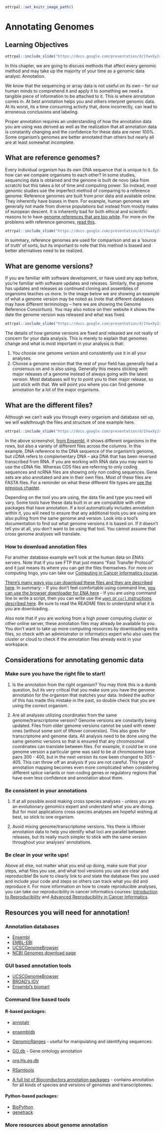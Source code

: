 
```r
ottrpal::set_knitr_image_path()
```

# Annotating Genomes

## Learning Objectives

```r
ottrpal::include_slide("https://docs.google.com/presentation/d/1YwxXy2rnUgbx_7B7ENH9wpDX-j6JpJz6lGVzOkjo0qY/edit#slide=id.g12890ae15d7_0_51")
```

In this chapter, we are going to discuss methods that affect every genomic method and may take up the majority of your time as a genomic data analyst: Annotation.

We know that the sequencing or array data is not useful on its own -- for our human minds to comprehend it and apply it to something we need a tangible piece of information to be attached to it. This is where annotation comes in. At best annotation helps you and others interpret genomic data. At its worst, its a time consuming activity that, done incorrectly, can lead to erroneous conclusions and labeling.

Proper annotation requires an understanding of how the annotation data you are using was derived as well as the realization that all annotation data is constantly changing and the confidence for these data are never 100%. Some organism's genomes are better annotated than others but nearly all are at least somewhat incomplete.

## What are reference genomes?

Every individual organism has its own DNA sequence that is unique to it. So how can we compare organisms to each other? In some studies, sequencing data is obtained and the genome is built de novo (aka from scratch) but this takes a lot of time and computing power. So instead, most genomic studies use the imperfect method of comparing to a reference genome. Reference genomes are built from prior data and available online. They inherently have biases in them. For example, human genomes are generally not made from diverse populations but instead from mostly males of european descent. It is inherently bad for both ethical and scientific reasons to to have [genome references that are too white](https://www.sciencenews.org/article/genetics-race-dna-databases-reference-genome-too-white). For more on the problems with reference genomes, [read this](https://genomebiology.biomedcentral.com/articles/10.1186/s13059-019-1774-4).

```r
ottrpal::include_slide("https://docs.google.com/presentation/d/1YwxXy2rnUgbx_7B7ENH9wpDX-j6JpJz6lGVzOkjo0qY/edit#slide=id.g1b625723c80_0_45")
```

In summary, reference genomes are used for comparison and as a 'source of truth' of sorts, but its important to note that this method is biased and better alternatives need to be realized.

## What are genome versions?

If you are familiar with software development, or have used any app before, you're familiar with software updates and releases. Similarly, the genome has updates and releases as continued cloning and assemblies of organisms teaches us more. In the image below we are showing an example of what a genome version may be noted as (note that different databases may have different terminology -- here we are showing the Genome Reference Consortium). You may also notice on their website it shows the date the genome version was released and what was fixed.

```r
ottrpal::include_slide("https://docs.google.com/presentation/d/1YwxXy2rnUgbx_7B7ENH9wpDX-j6JpJz6lGVzOkjo0qY/edit#slide=id.g12890ae15d7_0_51")
```

The details of how genome versions are fixed and released are not really of concern for your data analysis. This is merely to explain that genomes change and what is most important in your analysis is that:

1. You choose one genome version and consistently use it in all your analyses.
2. Choose a genome version that the rest of your field has generally had a consensus on and is also using. Generally this means sticking with major releases of a genome instead of always going with the latest version. Most databases will try to point you to their major release, so just stick with that. We will point you where you can find genome annotation for a lot of the major organisms.

## What are the different files?

Although we can't walk you through every organism and database set up, we will walkthrough the files and structure of one example here.

```r
ottrpal::include_slide("https://docs.google.com/presentation/d/1YwxXy2rnUgbx_7B7ENH9wpDX-j6JpJz6lGVzOkjo0qY/edit#slide=id.g12890ae15d7_0_51")
```

In the above screenshot, [from Ensembl](https://useast.ensembl.org/info/data/ftp/index.html), it shows different organisms in the rows, but also a variety of different files across the columns. In this example, DNA reference to the DNA sequence of the organism's genome, but cDNA refers to complementary DNA -- aka DNA that has been reversed transcribed from RNA. If you are working with RNA data you may want to use the cDNA file. Whereas CDS files are referring to only coding sequences and ncRNA files are showing only non coding sequences. Gene sets are also annotated and are in their own files. Most of these files are FASTA files. For a reminder on what these different file types are [see the previous chapter](http://hutchdatascience.org/Choosing_Genomics_Tools/a-very-general-genomics-overview.html#basic-file-formats).

Depending on the tool you are using, the data file and type you need will vary. Some tools have these data built in or are compatible with other packages that have annotation. If a tool automatically includes annotation within it, you will need to ensure that any additional tools you are using are also pulling from the same genome and version. Look into a tool's documentation to find out what genome versions it is based on. If it doesn't tell you at all, you don't want to be using that tool. You cannot assume that cross genome analyses will translate.

### How to download annotation files

For another database example we'll look at the human data on ENA's servers. Note that if you see FTP that just means "Fast Transfer Protocol" and it just means its where you can get the files themselves. For more on computing lingo, you can take our [Computing in Cancer Informatics course](https://www.itcrtraining.org/courses#h.civy2cnri95t).

[There's many ways you can download these files and they are described here](https://ena-docs.readthedocs.io/en/latest/retrieval/file-download.html). In summary:
- If you don't feel comfortable using command line, [you can use the browser downloader for ENA here](https://www.ebi.ac.uk/ena/browser/home)
- If you are using command line to write a script, then you can write use the [`wget` or `curl` instructions described here](https://ena-docs.readthedocs.io/en/latest/retrieval/file-download.html#using-wget). Be sure to read the README files to understand what it is you are downloading.

Also note that if you are working from a high power computing cluster or other online server, these annotation files may already be available to you. You don't want to take up more computing resources by downloading extra files, so check with an administrator or informatics expert who also uses the cluster or cloud to check if the annotation files already exist in your workspace.

## Considerations for annotating genomic data

### Make sure you have the right file to start!

1. Is the annotation from the right organism?
You may think this is a dumb question, but its very critical that you make sure you have the genome annotation for the organism that matches your data. Indeed the author of this has made this mistake in the past, so double check that you are using the correct organism.

2. Are all analyses utilizing coordinates from the same genome/transcriptome version?
Genome versions are constantly being updated. Files from older genome versions cannot be used with newer ones (without some sort of liftover conversion). This also goes for transcriptome and genome data. All analysis need to be done using the same genomic versions so that is ensured that any chromosomal coordinates can translate between files. For example, it could be in one genome version a particular gene was said to be at chromosome base pairs 300 - 400, but in the next version its now been changed to 305 - 405. This can throw off an analysis if you are not careful. This type of annotation mapping becomes even more complicated when considering different splice variants or non-coding genes or regulatory regions that have even less confidence and annotation about them.

### Be consistent in your annotations

1. If at all possible avoid making cross species analyses - unless you are an evolutionary genomics expert and understand what you are doing. But for most applications cross species analyses are hopeful wishing at best, so stick to one organism.

2. Avoid mixing genome/transcriptome versions. Yes there is liftover annotation data to help you identify what loci are parallel between releases, but its really much simpler to stick with the same version throughout your analyses' annotations.

### Be clear in your write ups!

Above all else, not matter what you end up doing, make sure that your steps, what files you use, and what tool versions you use are clear and reproducible! Be sure to clearly link to and state the database files you used and include your code and steps so others can track what you did and reproduce it. For more information on how to create reproducible analyses, you can take our reproducibility in cancer informatics courses: [Introduction to Reproducibility](https://www.itcrtraining.org/courses#h.n5yoq68qj0rz) and [Advanced Reproducibility in Cancer Informatics](https://www.itcrtraining.org/courses#h.i5zyiyjyttr4).

## Resources you will need for annotation!

### Annotation databases

- [Ensembl](https://useast.ensembl.org/downloads.html)
- [EMBL-EBI](https://www.ebi.ac.uk/services)
- [UCSCGenomeBrowser](https://genome.ucsc.edu/cgi-bin/hgGateway?hgsid=1571980135_Ym6A5aa3nDyOfZKtGishprdrhLDm)
- [NCBI Genomes download page](https://ftp.ncbi.nlm.nih.gov/genomes/)

### GUI based annotation tools

- [UCSCGenomeBrowser](https://genome.ucsc.edu/cgi-bin/hgGateway?hgsid=1571980135_Ym6A5aa3nDyOfZKtGishprdrhLDm)
- [BROAD's IGV](https://software.broadinstitute.org/software/igv/)
- [Ensembl's biomart](https://useast.ensembl.org/info/data/biomart/index.html)

### Command line based tools

#### R-based packages:

- [annotatr](https://bioconductor.org/packages/release/bioc/html/annotatr.html)
- [ensembldb](https://bioconductor.org/packages/release/bioc/html/ensembldb.html)
- [GenomicRanges](https://www.bioconductor.org/packages/release/bioc/html/GenomicRanges.html) - useful for manipulating and identifying sequences.
- [GO.db](https://bioconductor.org/packages/3.16/data/annotation/html/GO.db.html) - Gene ontology annotation
- [org.Hs.eg.db](https://bioconductor.org/packages/release/data/annotation/html/org.Hs.eg.db.html)
- [RSamtools](https://www.bioconductor.org/packages/release/bioc/html/Rsamtools.html)

- [A full list of Bioconductors annotation packages](https://bioconductor.org/packages/3.16/data/annotation/) - contains annotation for all kinds of species and versions of genomes and transcriptomes.

#### Python-based packages:

- [BioPython](https://biopython.org/)
- [genetrack](https://github.com/ialbert/chipexo)

### More resources about genome annotation
